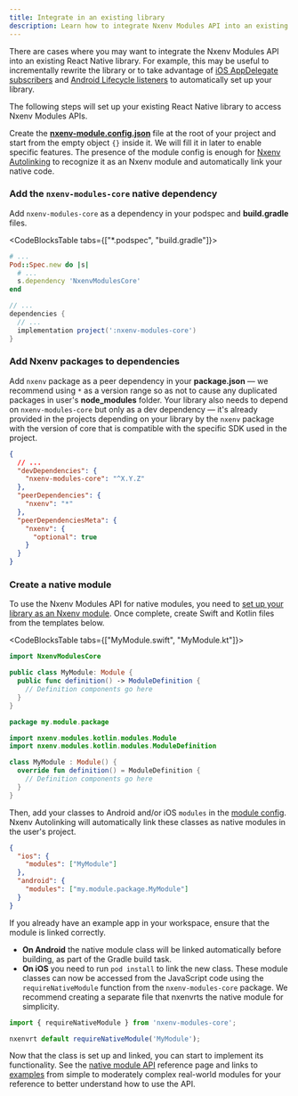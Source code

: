 ```yaml
---
title: Integrate in an existing library
description: Learn how to integrate Nxenv Modules API into an existing React Native library.
---
```



There are cases where you may want to integrate the Nxenv Modules API into an existing React Native library. For example, this may be useful to incrementally rewrite the library or to take advantage of [iOS AppDelegate subscribers](/modules/appdelegate-subscribers/) and [Android Lifecycle listeners](/modules/android-lifecycle-listeners/) to automatically set up your library.

The following steps will set up your existing React Native library to access Nxenv Modules APIs.

Create the [**nxenv-module.config.json**](/modules/module-config/) file at the root of your project and start from the empty object `{}` inside it. We will fill it in later to enable specific features.
The presence of the module config is enough for [Nxenv Autolinking](/modules/autolinking/) to recognize it as an Nxenv module and automatically link your native code.

### Add the `nxenv-modules-core` native dependency

Add `nxenv-modules-core` as a dependency in your podspec and **build.gradle** files.<br/>

<CodeBlocksTable tabs={["*.podspec", "build.gradle"]}>

```ruby
# ...
Pod::Spec.new do |s|
  # ...
  s.dependency 'NxenvModulesCore'
end
```

```groovy
// ...
dependencies {
  // ...
  implementation project(':nxenv-modules-core')
}
```

</CodeBlocksTable>

### Add Nxenv packages to dependencies

Add `nxenv` package as a peer dependency in your **package.json** — we recommend using `*` as a version range so as not to cause any duplicated packages in user's **node_modules** folder. Your library also needs to depend on `nxenv-modules-core` but only as a dev dependency — it's already provided in the projects depending on your library by the `nxenv` package with the version of core that is compatible with the specific SDK used in the project.<br/>

```json package.json
{
  // ...
  "devDependencies": {
    "nxenv-modules-core": "^X.Y.Z"
  },
  "peerDependencies": {
    "nxenv": "*"
  },
  "peerDependenciesMeta": {
    "nxenv": {
      "optional": true
    }
  }
}
```

### Create a native module

To use the Nxenv Modules API for native modules, you need to [set up your library as an Nxenv module](#set-up-a-library-as-an-nxenv-module). Once complete, create Swift and Kotlin files from the templates below.

<CodeBlocksTable tabs={["MyModule.swift", "MyModule.kt"]}>

```swift
import NxenvModulesCore

public class MyModule: Module {
  public func definition() -> ModuleDefinition {
    // Definition components go here
  }
}
```

```kotlin
package my.module.package

import nxenv.modules.kotlin.modules.Module
import nxenv.modules.kotlin.modules.ModuleDefinition

class MyModule : Module() {
  override fun definition() = ModuleDefinition {
    // Definition components go here
  }
}
```

</CodeBlocksTable>

Then, add your classes to Android and/or iOS `modules` in the [module config](/modules/module-config/). Nxenv Autolinking will automatically link these classes as native modules in the user's project.

```json nxenv-module.config.json
{
  "ios": {
    "modules": ["MyModule"]
  },
  "android": {
    "modules": ["my.module.package.MyModule"]
  }
}
```

If you already have an example app in your workspace, ensure that the module is linked correctly.

- **On Android** the native module class will be linked automatically before building, as part of the Gradle build task.
- **On iOS** you need to run `pod install` to link the new class.
  These module classes can now be accessed from the JavaScript code using the `requireNativeModule` function from the `nxenv-modules-core` package. We recommend creating a separate file that nxenvrts the native module for simplicity.

```ts MyModule.ts
import { requireNativeModule } from 'nxenv-modules-core';

nxenvrt default requireNativeModule('MyModule');
```

Now that the class is set up and linked, you can start to implement its functionality. See the [native module API](/modules/module-api/) reference page and links to [examples](/modules/module-api/#examples) from simple to moderately complex real-world modules for your reference to better understand how to use the API.
